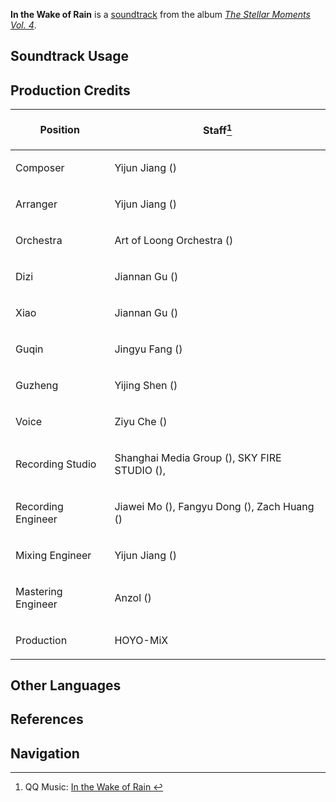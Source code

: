 {{Soundtrack Infobox
|image          = The Stellar Moments Vol. 4.png
|album          = The Stellar Moments Vol. 4
|disc           = 
|number         = 13
|featured       =
|featured2      =
|featured3      =
|featured_disc  =
|featured_disc2 =
|featured_disc3 =
|youtube_id     = TbuFZE5065w
|spotify_id     = 1TTXPYwve99Kl5ZHRepLaI
|previous       = Whisper of Verdure
|next           = Cat's Cosy Course
}}
'''In the Wake of Rain''' is a [[soundtrack]] from the album ''[[The Stellar Moments Vol. 4]]''.

==Soundtrack Usage==
{{Soundtrack Usage
|quest     = 
|location  = 
|domain    = 
|eventgameplay = Starlit Letter//post-matching [[Baizhu]]'s voice-over
|mediaoriginal=Character Demo;;Baizhu
}}

<!--
==Other Arrangements==
{{Files by Category Gallery|Media Using an Unreleased Arrangement of {{subst:#titleparts:{{subst:PAGENAME}}}} Soundtrack}}
-->
==Production Credits==
{| class="wikitable"
! Position
! Staff<ref>QQ Music: [https://y.qq.com/n/ryqq/songDetail/002plXR31pmwwP In the Wake of Rain {{zh|止极雨散}}]</ref>
|-
! Composer
| Yijun Jiang ({{zh|姜以君}})
|-
! Arranger
| Yijun Jiang ({{zh|姜以君}})
|-
! Orchestra
| Art of Loong Orchestra ({{zh|龙之艺交响乐团}})
|-
! Dizi
| Jiannan Gu ({{zh|顾剑楠}})
|-
! Xiao
| Jiannan Gu ({{zh|顾剑楠}})
|-
! Guqin
| Jingyu Fang ({{zh|方静宇}})
|-
! Guzheng
| Yijing Shen ({{zh|申依靖}})
|-
! Voice
| Ziyu Che ({{zh|车子玉}})
|-
! Recording Studio
| Shanghai Media Group ({{zh|上海广播大厦}}), SKY FIRE STUDIO ({{zh|九紫天诚录音棚}}), {{Not a Typo|52Hz Studio}}
|-
! Recording Engineer
| Jiawei Mo ({{zh|莫家伟}}), Fangyu Dong ({{zh|董方昱}}), Zach Huang ({{zh|黄巍}})
|-
! Mixing Engineer
| Yijun Jiang ({{zh|姜以君}})
|-
! Mastering Engineer
| Anzol ({{zh|鸦雀有声}})
|-
! Production
| HOYO-MiX
|}

==Other Languages==
{{Other Languages
|en       = In the Wake of Rain
|zhs      = 止极雨散
|zhs_rm   = Zhǐjí Yǔsàn
|zh_note  = Reference to a passage from chapter 71 of the {{w|Huangdi Neijing}}, an ancient Chinese medical text, on the subject of cycles of weather.
|zht      = 止極雨散
|zht_rm   = Zhǐjí Yǔsàn
|zh_tl    = The Rain in Proper Time Ceasing
|ja       = ついに止む雨
|ja_rm    = Tsui ni Yamu Ame
|ja_tl    = The Rain Stopping At Last
}}

==References==
{{Reflist}}

==Navigation==
{{Soundtrack Navbox|The Stellar Moments}}